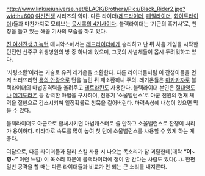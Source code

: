 http://www.linkueiuniverse.net/BLACK/Brothers/Pics/Black_Rider2.jpg?width=600
[[여신전생]] 시리즈의 악마. 다른 라이더([[레드라이더]], [[페일라이더#s-2|페일라이더]], [[화이트라이더]])들과 마찬가지로 모티브는 [[묵시록의 4기사]]이다. 블랙라이더는 ‘기근의 흑기사’로, 천칭을 들고 있는 해골 기사의 모습을 하고 있다.

[[진 여신전생 3 녹턴]] 매니악스에서는 [[레드라이더]]에게 승리하고 난 뒤 처음 게임을 시작한 던전인 신주쿠 위생병원의 방 중 하나에 있으며, 그곳의 사념체들이 몹시 두려워하고 있다.

‘사령소환’이라는 기술로 유귀 레기온을 소환한다. 다른 라이더들처럼 이 잔챙이들을 먼저 쓰러뜨리면 [[용의 안광]]으로 턴을 늘린 뒤 재소환하니 주의. 레기온들은 [[마카카쟈]]로 블랙라이더의 마법공격력을 올려주고 [[테트라칸]]도 사용한다.
블랙라이더 본인은 [[절대영도]]나 [[메기도라온]] 등 강력한 마법을 구사하며, 전용기 ‘소울밸런스’로 아군 전원의 현재 체력을 절반으로 감소시키며 일정확률로 침묵을 걸어버린다. 마력속성에 내성이 있으면 막을 수 있다.

블랙라이더도 아군으로 합체시키면 마법캐스터로 쓸 만하고 소울밸런스로 잔챙이 처리가 용이하다. 미타마로 속도를 많이 높여 첫 턴에 소울밸런스를 사용할 수 있게 하는 게 좋다.

여담으로, 다른 라이더들과 달리 스킬 사용 시 나오는 목소리가 참 괴랄한데(대락 '''“이~힝~”''' 이런 느낌) 이 목소리 때문에 블랙라이더에 정이 안 간다는 사람도 있다(...). 한편 일반 공격을 할 때는 다른 라이더들과 비교가 안 되는 큰 소리를 내지른다.

